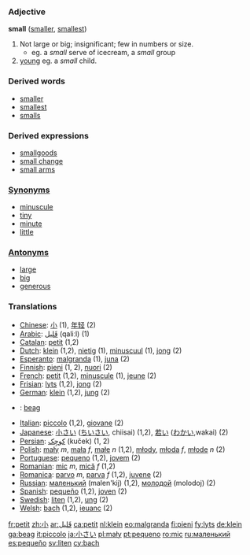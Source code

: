 === Adjective ===
'''small''' ([[smaller]], [[smallest]])
#Not large or big; insignificant; few in numbers or size.
#*eg. a ''small'' serve of icecream, a ''small'' group
#[[young]] eg. a ''small'' child.

===Derived words===
*[[smaller]]
*[[smallest]]
*[[smalls]]
===Derived expressions===
*[[smallgoods]]
*[[small change]]
*[[small arms]]

===[[Synonym]]s===
*[[minuscule]]
*[[tiny]]
*[[minute]]
*[[little]]

===[[Antonym]]s===
*[[large]]
*[[big]]
*[[generous]]

=== Translations ===
*[[Chinese]]: [[小]] (1), [[年轻]] (2)
*[[Arabic]]:  [[قَليل]] (qaliːl) (1)
*[[Catalan]]: [[petit]] (1,2)
*[[Dutch]]: [[klein]] (1,2), [[nietig]] (1), [[minuscuul]] (1), [[jong]] (2)
*[[Esperanto]]: [[malgranda]] (1), [[juna]] (2)
*[[Finnish]]: [[pieni]] (1, 2), [[nuori]] (2)
*[[French]]: [[petit]] (1,2), [[minuscule]] (1), [[jeune]] (2)
*[[Frisian]]: [[lyts]] (1,2), [[jong]] (2)
*[[German]]: [[klein]] (1,2), [[jung]] (2)
*{{ga}}: [[beag]]
*[[Italian]]: [[piccolo]] (1,2), [[giovane]] (2)
*[[Japanese]]: [[小さい]] ([[ちいさい]], chiisai) (1,2), [[若い]] ([[わかい]],wakai) (2)
*[[Persian]]:  [[كوچِک]] (kuček) (1, 2)
*[[Polish]]: [[mały]] ''m'', [[mała]] ''f'', [[małe]] ''n'' (1,2), [[młody]], [[młoda]] ''f'', [[młode]] ''n'' (2)
*[[Portuguese]]: [[pequeno]] (1,2), [[jovem]] (2)
*[[Romanian]]: [[mic]] ''m'', [[mică]] ''f'' (1,2)
*[[Romanica]]: [[parvo]] ''m'', [[parva]] ''f'' (1,2), [[juvene]] (2)
*[[Russian]]: [[маленький]] (malen'kij) (1,2), [[молодой]] (molodoj) (2)
*[[Spanish]]: [[pequeño]] (1,2), [[joven]] (2)
*[[Swedish]]: [[liten]] (1,2), [[ung]] (2)
*[[Welsh]]: [[bach]] (1,2), [[ieuanc]] (2)

[[fr:petit]]
[[zh:小]]
[[ar:قَليل]]
[[ca:petit]]
[[nl:klein]]
[[eo:malgranda]]
[[fi:pieni]]
[[fy:lyts]]
[[de:klein]]
[[ga:beag]]
[[it:piccolo]]
[[ja:小さい]]
[[pl:mały]]
[[pt:pequeno]]
[[ro:mic]]
[[ru:маленький]]
[[es:pequeño]]
[[sv:liten]]
[[cy:bach]]